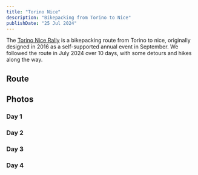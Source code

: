 ```yaml
---
title: "Torino Nice"
description: "Bikepacking from Torino to Nice"
publishDate: "25 Jul 2024"
---
```




The [Torino Nice Rally](https://torino-nice.weebly.com) is a bikepacking route from Torino to nice, originally designed in 2016 as a self-supported annual event in September. We followed the route in July 2024 over 10 days, with some detours and hikes along the way.

## Route

<Map />

## Photos

### Day 1

<Instagram id="C9w-7-nIU5x" />

### Day 2

<Instagram id="C9zf3esoPus" />

### Day 3

<Instagram id="C92LnUvI3G-" />

### Day 4

<Instagram id="C9428W7IMSm" />
